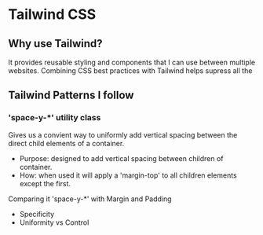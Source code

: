 # Tailwind CSS

## Why use Tailwind?

It provides reusable styling and components that I can use between multiple websites.
Combining CSS best practices with Tailwind helps supress all the

## Tailwind Patterns I follow

### 'space-y-\*' utility class

Gives us a convient way to uniformly add vertical spacing between the direct child elements of a container.

- Purpose: designed to add vertical spacing between children of container.
- How: when used it will apply a 'margin-top' to all children elements except the first.

Comparing it 'space-y-\*' with Margin and Padding

- Specificity
- Uniformity vs Control
